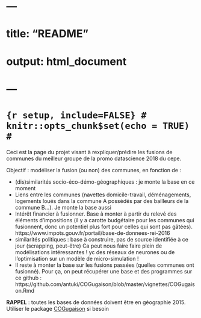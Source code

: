 # ---
# title: "README"
# output: html_document
# ---
# 
# ```{r setup, include=FALSE}
# knitr::opts_chunk$set(echo = TRUE)
# ```

Ceci est la page du projet visant à rexpliquer/prédire les fusions de communes du meilleur groupe de la promo datascience 2018 du cepe.

Objectif : modéliser la fusion (ou non) des communes, en fonction de :

- (dis)similarités socio-éco-démo-géographiques : je monte la base en ce moment
- Liens entre les communes (navettes domicile-travail, déménagements, logements loués dans la commune A possédés par des bailleurs de la commune B...). Je monte la base aussi
- Intérêt financier à fusionner. Base à monter à partir du relevé des éléments d'impositions (il y a carotte budgétaire pour les communes qui fusionnent, donc un potentiel plus fort pour celles qui sont pas gâtées). https://www.impots.gouv.fr/portail/base-de-donnees-rei-2016
- similarités politiques : base à construire, pas de source identifiée à ce jour (scrapping, peut-être)
Ca peut nous faire faire plein de modélisations intéressantes ! yc des réseaux de neurones ou de l'optimisation sur un modèle de micro-simulation !
- Il reste à monter la base sur les fusions passées (quelles communes ont fusionné). Pour ça, on peut récupérer une base et des programmes sur ce github : https://github.com/antuki/COGugaison/blob/master/vignettes/COGugaison.Rmd

**RAPPEL** : toutes les bases de données doivent être en géographie 2015. Utiliser le package [COGugaison](https://github.com/antuki/COGugaison/blob/master/vignettes/COGugaison.Rmd) si besoin